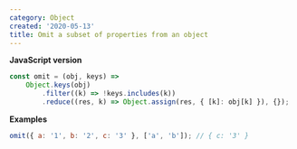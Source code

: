 ```yaml
---
category: Object
created: '2020-05-13'
title: Omit a subset of properties from an object
---
```


**JavaScript version**

```js
const omit = (obj, keys) =>
    Object.keys(obj)
        .filter((k) => !keys.includes(k))
        .reduce((res, k) => Object.assign(res, { [k]: obj[k] }), {});
```

**Examples**

```js
omit({ a: '1', b: '2', c: '3' }, ['a', 'b']); // { c: '3' }
```

